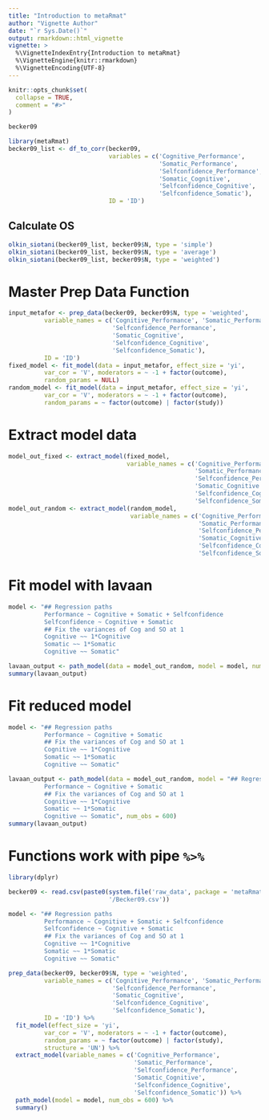 ```yaml
---
title: "Introduction to metaRmat"
author: "Vignette Author"
date: "`r Sys.Date()`"
output: rmarkdown::html_vignette
vignette: >
  %\VignetteIndexEntry{Introduction to metaRmat}
  %\VignetteEngine{knitr::rmarkdown}
  %\VignetteEncoding{UTF-8}
---
```


```r
knitr::opts_chunk$set(
  collapse = TRUE,
  comment = "#>"
)
```

```r
becker09
```

```r
library(metaRmat)
becker09_list <- df_to_corr(becker09, 
                            variables = c('Cognitive_Performance',
                                          'Somatic_Performance',
                                          'Selfconfidence_Performance', 
                                          'Somatic_Cognitive',
                                          'Selfconfidence_Cognitive',
                                          'Selfconfidence_Somatic'),
                            ID = 'ID')
```

## Calculate OS
```r
olkin_siotani(becker09_list, becker09$N, type = 'simple')
olkin_siotani(becker09_list, becker09$N, type = 'average')
olkin_siotani(becker09_list, becker09$N, type = 'weighted')
```

# Master Prep Data Function
```r
input_metafor <- prep_data(becker09, becker09$N, type = 'weighted', 
          variable_names = c('Cognitive_Performance', 'Somatic_Performance',
                             'Selfconfidence_Performance', 
                             'Somatic_Cognitive',
                             'Selfconfidence_Cognitive',
                             'Selfconfidence_Somatic'),
          ID = 'ID')
fixed_model <- fit_model(data = input_metafor, effect_size = 'yi', 
          var_cor = 'V', moderators = ~ -1 + factor(outcome), 
          random_params = NULL)
random_model <- fit_model(data = input_metafor, effect_size = 'yi', 
          var_cor = 'V', moderators = ~ -1 + factor(outcome), 
          random_params = ~ factor(outcome) | factor(study))
```

# Extract model data
```r
model_out_fixed <- extract_model(fixed_model, 
                                 variable_names = c('Cognitive_Performance',
                                                    'Somatic_Performance',
                                                    'Selfconfidence_Performance', 
                                                    'Somatic_Cognitive',
                                                    'Selfconfidence_Cognitive',
                                                    'Selfconfidence_Somatic'))
model_out_random <- extract_model(random_model, 
                                  variable_names = c('Cognitive_Performance',
                                                     'Somatic_Performance',
                                                     'Selfconfidence_Performance', 
                                                     'Somatic_Cognitive',
                                                     'Selfconfidence_Cognitive',
                                                     'Selfconfidence_Somatic'))
```

# Fit model with lavaan
```r
model <- "## Regression paths
          Performance ~ Cognitive + Somatic + Selfconfidence
          Selfconfidence ~ Cognitive + Somatic
          ## Fix the variances of Cog and SO at 1
          Cognitive ~~ 1*Cognitive
          Somatic ~~ 1*Somatic
          Cognitive ~~ Somatic"

lavaan_output <- path_model(data = model_out_random, model = model, num_obs = 600)
summary(lavaan_output)
```

# Fit reduced model
```r
model <- "## Regression paths
          Performance ~ Cognitive + Somatic
          ## Fix the variances of Cog and SO at 1
          Cognitive ~~ 1*Cognitive
          Somatic ~~ 1*Somatic
          Cognitive ~~ Somatic"

lavaan_output <- path_model(data = model_out_random, model = "## Regression paths
          Performance ~ Cognitive + Somatic
          ## Fix the variances of Cog and SO at 1
          Cognitive ~~ 1*Cognitive
          Somatic ~~ 1*Somatic
          Cognitive ~~ Somatic", num_obs = 600)
summary(lavaan_output)
```


# Functions work with pipe `%>%`
```r
library(dplyr)

becker09 <- read.csv(paste0(system.file('raw_data', package = 'metaRmat'),
                            '/Becker09.csv'))

model <- "## Regression paths
          Performance ~ Cognitive + Somatic + Selfconfidence
          Selfconfidence ~ Cognitive + Somatic
          ## Fix the variances of Cog and SO at 1
          Cognitive ~~ 1*Cognitive
          Somatic ~~ 1*Somatic
          Cognitive ~~ Somatic"

prep_data(becker09, becker09$N, type = 'weighted', 
          variable_names = c('Cognitive_Performance', 'Somatic_Performance',
                             'Selfconfidence_Performance', 
                             'Somatic_Cognitive',
                             'Selfconfidence_Cognitive',
                             'Selfconfidence_Somatic'),
          ID = 'ID') %>%
  fit_model(effect_size = 'yi', 
          var_cor = 'V', moderators = ~ -1 + factor(outcome), 
          random_params = ~ factor(outcome) | factor(study),
          structure = 'UN') %>%
  extract_model(variable_names = c('Cognitive_Performance',
                                   'Somatic_Performance',
                                   'Selfconfidence_Performance', 
                                   'Somatic_Cognitive',
                                   'Selfconfidence_Cognitive',
                                   'Selfconfidence_Somatic')) %>%
  path_model(model = model, num_obs = 600) %>% 
  summary()
```

